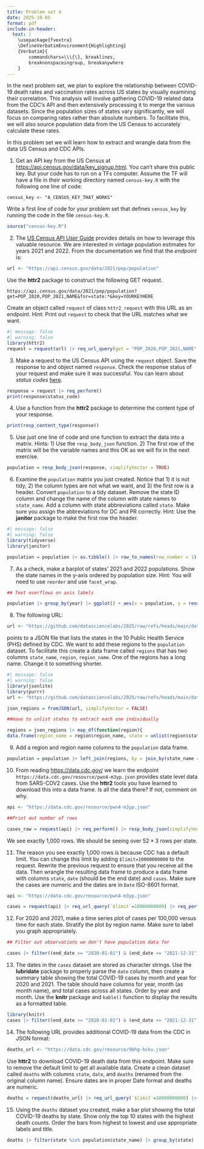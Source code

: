 ```yaml
---
title: Problem set 4
date: 2025-10-05
format: pdf
include-in-header:
  text: |
    \usepackage{fvextra}
    \DefineVerbatimEnvironment{Highlighting}
    {Verbatim}{
        commandchars=\\\{\}, breaklines,
        breaknonspaceingroup, breakanywhere
    }
---
```


In the next problem set, we plan to explore the relationship between COVID-19 death rates and vaccination rates across US states by visually examining their correlation. This analysis will involve gathering COVID-19 related data from the CDC's API and then extensively processing it to merge the various datasets. Since the population sizes of states vary significantly, we will focus on comparing rates rather than absolute numbers. To facilitate this, we will also source population data from the US Census to accurately calculate these rates. 

In this problem set we will learn how to extract and wrangle data from the data US Census and CDC APIs.

1. Get an API key from the US Census at <https://api.census.gov/data/key_signup.html>. You can't share this public key. But your code has to run on a TFs computer. Assume the TF will have a file in their working directory named `census-key.R` with the following one line of code:

```
census_key <- "A_CENSUS_KEY_THAT_WORKS"
```

Write a first line of code for your problem set that defines `census_key` by running the code in the file `census-key.R`.

```r
source("census-key.R")
```

2. The [US Census API User Guide](https://www.census.gov/content/dam/Census/data/developers/api-user-guide/api-user-guide.pdf)
provides details on how to leverage this valuable resource. We are interested in vintage population estimates for years 2021 and 2022. From the documentation we find that the _endpoint_ is:


```r
url <- "https://api.census.gov/data/2021/pep/population"
```

Use the **httr2** package to construct the following GET request.

```
https://api.census.gov/data/2021/pep/population?get=POP_2020,POP_2021,NAME&for=state:*&key=YOURKEYHERE
```

Create an object called `request` of class `httr2_request` with this URL as an endpoint.
Hint: Print out `request` to check that the URL matches what we want.

```r
#| message: false
#| warning: false
library(httr2)
request = request(url) |> req_url_query(get = "POP_2020,POP_2021,NAME", `for` = "state:*", key = census_key)
```

3. Make a request to the US Census API using the `request` object. Save the response to and object named `response`. Check the response status of your request and make sure it was successful. You can learn about _status codes_ [here](https://en.wikipedia.org/wiki/List_of_HTTP_status_codes).


```r
response = request |> req_perform()
print(response$status_code)
```

4. Use a function from the **httr2** package to determine the content type of your response.

```r
print(resp_content_type(response))
```

5. Use just one line of code and one function to extract the data into a matrix. 
Hints: 1) Use the `resp_body_json` function. 2) The first row of the matrix will be the variable names and this OK as we will fix in the next exercise.

```r
population = resp_body_json(response, simplifyVector = TRUE)
```

6. Examine the `population` matrix you just created. Notice that 1) it is not tidy, 2) the column types are not what we want, and 3) the first row is a header. Convert `population` to a tidy dataset. Remove the state ID column and change the name of the column with state names to `state_name`. Add a column with state abbreviations called `state`. Make sure you assign the abbreviations for DC and PR correctly. Hint: Use the **janitor** package to make the first row the header. 

```r
#| message: false
#| warning: false
library(tidyverse)
library(janitor)

population = population |> as.tibble() |> row_to_names(row_number = 1) |> mutate(across(c(POP_2020, POP_2021), parse_number)) |> select(-state) |> rename(state_name = NAME) |> pivot_longer(cols = starts_with("POP_"), names_to = "year", names_prefix = "POP_", values_to = "population") |> mutate(state_abb = (case_when(state_name == "District of Columbia" ~ "DC", state_name == "Puerto Rico" ~ "PR", .default = state.abb[match(state_name, state.name)])))
```

7. As a check, make a barplot of states' 2021 and 2022 populations. Show the state names in the y-axis ordered by population size.  Hint: You will need to use `reorder` and use `facet_wrap`.

```r
## Text overflows on axis labels 

population |> group_by(year) |> ggplot() + aes(x = population, y = reorder(state_name, population)) + geom_col() + facet_wrap(vars(year)) + labs(y = "State", x = "Population", title = "State Populations in 2020 and 2021") + theme(strip.text = element_text(size = 6), axis.text.y = element_text(size = 4), axis.text.x = element_text(size = 6))
```


8. The following URL:

```r
url <- "https://github.com/datasciencelabs/2025/raw/refs/heads/main/data/regions.json"
```

points to a JSON file that lists the states in the 10 Public Health Service (PHS) defined by CDC. We want to add these regions to the `population` dataset. To facilitate this create a data frame called `regions` that has two columns `state_name`, `region`, `region_name`. One of the regions has a long name. Change it to something shorter.

```r
#| message: false
#| warning: false
library(jsonlite)
library(purrr)
url <- "https://github.com/datasciencelabs/2025/raw/refs/heads/main/data/regions.json"

json_regions = fromJSON(url, simplifyVector = FALSE)

##Have to unlist states to extract each one individually

regions = json_regions |> map_df(function(region){
data.frame(region_name = region$region_name, state = unlist(region$states), region_no = region$region[[1]])}) |> mutate(region_name = case_when(region_name == "New York and New Jersey, Puerto Rico, Virgin Islands" ~ "NY and Other", .default = region_name))
```

9. Add a region and region name columns to the `population` data frame.

```r
population = population |> left_join(regions, by = join_by(state_name == state))
```


10. From reading <https://data.cdc.gov/> we learn the endpoint `https://data.cdc.gov/resource/pwn4-m3yp.json` provides state level data from SARS-COV2 cases. Use the **httr2** tools you have learned to download this into a data frame. Is all the data there? If not, comment on why.


```r
api <- "https://data.cdc.gov/resource/pwn4-m3yp.json"

##Print out number of rows

cases_raw = request(api) |> req_perform() |> resp_body_json(simplifyVector = TRUE) |> nrow() |> print()
```

We see exactly 1,000 rows. We should be seeing over $52 \times 3$ rows per state.

11. The reason you see exactly 1,000 rows is because CDC has a default limit. You can change this limit by adding `$limit=10000000000` to the request. Rewrite the previous request to ensure that you receive all the data. Then wrangle the resulting data frame to produce a data frame with columns `state`, `date` (should be the end date) and `cases`. Make sure the cases are numeric and the dates are in `Date` ISO-8601 format.

```r
api <- "https://data.cdc.gov/resource/pwn4-m3yp.json"

cases = request(api) |> req_url_query(`$limit`=10000000000) |> req_perform() |> resp_body_json(simplifyVector = TRUE) |> select(state, end_date, new_cases) |> mutate(new_cases = as.numeric(new_cases), end_date = as.Date(end_date))
```


12. For 2020 and 2021, make a time series plot of cases per 100,000 versus time for each state. Stratify the plot by region name. Make sure to label you graph appropriately. 

```r
## Filter out observations we don't have population data for 

cases |> filter((end_date >= "2020-01-01") & (end_date <= "2021-12-31"), state %in% unique(population$state_abb)) |> mutate(year = as.character(lubridate::year(end_date))) |> left_join(select(population, state_abb, region_name, year, population), by = c("state" = "state_abb", "year" = "year")) |> mutate(cases_scaled = new_cases/ population * 100000) |> group_by(region_name) |> ggplot() + aes(x = end_date, y = cases_scaled, colour = region_name, group = region_name) + geom_line() + facet_wrap(vars(region_name)) + labs(x = "Region", y = "Deaths", title = "Deaths By Region") + theme(axis.text.x = element_text(angle = 45, hjust = 1, size = 5)) + theme(panel.spacing = unit(1, "lines")) + theme(strip.text = element_text(size = 6))
```

13. The dates in the `cases` dataset are stored as character strings. Use the **lubridate** package to properly parse the `date` column, then create a summary table showing the total COVID-19 cases by month and year for 2020 and 2021. The table should have columns for year, month (as month name), and total cases across all states. Order by year and month. Use the **knitr** package and `kable()` function to display the results as a formatted table.

```r
library(knitr)
cases |> filter((end_date >= "2020-01-01") & (end_date <= "2021-12-31")) |> mutate(year = lubridate::year(end_date), month = lubridate::month(end_date, label = TRUE)) |> group_by(year, month) |> summarize(`Total Cases` = sum(new_cases, na.rm = TRUE))|> arrange(year, month) |> rename(`Year` = year, `Month` = month) |> kable()
```

14. The following URL provides additional COVID-19 data from the CDC in JSON format:

```r
deaths_url <- "https://data.cdc.gov/resource/9bhg-hcku.json"
```

Use **httr2** to download COVID-19 death data from this endpoint. Make sure to remove the default limit to get all available data. Create a clean dataset called `deaths` with columns `state`, `date`, and `deaths` (renamed from the original column name). Ensure dates are in proper Date format and deaths are numeric.


```r
deaths = request(deaths_url) |> req_url_query(`$limit`=10000000000) |> req_perform() |> resp_body_json(simplifyVector = TRUE) |> select(state, end_date, covid_19_deaths) |> mutate(covid_19_deaths = as.numeric(covid_19_deaths), end_date = as.Date(end_date))
```

15. Using the `deaths` dataset you created, make a bar plot showing the total COVID-19 deaths by state. Show only the top 10 states with the highest death counts. Order the bars from highest to lowest and use appropriate labels and title.

```r
deaths |> filter(state %in% population$state_name) |> group_by(state) |> summarize(`Total Deaths` = sum(covid_19_deaths, na.rm = TRUE)) |> top_n(10) |> arrange(desc(`Total Deaths`)) |> ggplot() + aes(x = reorder(state, -`Total Deaths`), y = `Total Deaths`) + geom_col() + labs(x = "State", y = "Total Deaths", title = "Deaths by Covid-19 (Top 10 States)") + theme(axis.text.x = element_text(angle = 45, hjust = 1, size = 8))
```